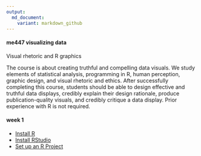 ```yaml
---
output:
  md_document:
    variant: markdown_github
---
```


#### me447 visualizing data

Visual rhetoric and R graphics

The course is about creating truthful and compelling data visuals. We study elements of statistical analysis, programming in R, human perception, graphic design, and visual rhetoric and ethics. After successfully completing this course, students should be able to design effective and truthful data displays, credibly explain their design rationale, produce publication-quality visuals, and credibly critique a data display. Prior experience with R is not required.

#### week 1

- [Install R](week-01/install_R.md)  
- [Install RStudio](week-01/install_RStudio.md)  
- [Set up an R Project](week-01/setup_R_poject.md)  




